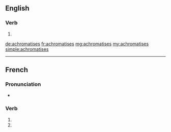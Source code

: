 ==English==

===Verb===
{{head|en|verb form}}

# {{en-third-person singular of|achromatise}}

[[de:achromatises]]
[[fr:achromatises]]
[[mg:achromatises]]
[[my:achromatises]]
[[simple:achromatises]]

----
{{also|achromatisés}}
==French==

===Pronunciation===
* {{homophones|achromatise|achromatisent|lang=fr}}

===Verb===
{{fr-verb-form}}

# {{conjugation of|achromatiser||2|s|pres|ind|lang=fr}}
# {{conjugation of|achromatiser||2|s|pres|sub|lang=fr}}

{{rfc-auto}}